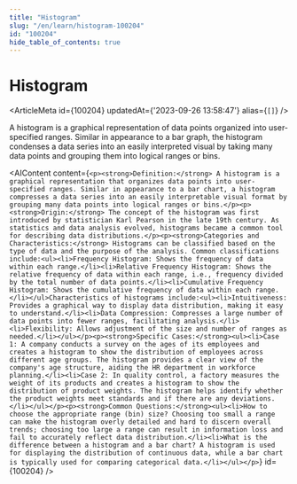 ```yaml
---
title: "Histogram"
slug: "/en/learn/histogram-100204"
id: "100204"
hide_table_of_contents: true
---
```



# Histogram

<ArticleMeta id={100204} updatedAt={'2023-09-26 13:58:47'} alias={`[]`} />
<div className='border-solid border-b border-t-0 my-4 border-[var(--ifm-color-gray-300)]' />

A histogram is a graphical representation of data points organized into user-specified ranges. Similar in appearance to a bar graph, the histogram condenses a data series into an easily interpreted visual by taking many data points and grouping them into logical ranges or bins.

<AIContent content={`<p><strong>Definition:</strong> A histogram is a graphical representation that organizes data points into user-specified ranges. Similar in appearance to a bar chart, a histogram compresses a data series into an easily interpretable visual format by grouping many data points into logical ranges or bins.</p><p><strong>Origin:</strong> The concept of the histogram was first introduced by statistician Karl Pearson in the late 19th century. As statistics and data analysis evolved, histograms became a common tool for describing data distributions.</p><p><strong>Categories and Characteristics:</strong> Histograms can be classified based on the type of data and the purpose of the analysis. Common classifications include:<ul><li>Frequency Histogram: Shows the frequency of data within each range.</li><li>Relative Frequency Histogram: Shows the relative frequency of data within each range, i.e., frequency divided by the total number of data points.</li><li>Cumulative Frequency Histogram: Shows the cumulative frequency of data within each range.</li></ul>Characteristics of histograms include:<ul><li>Intuitiveness: Provides a graphical way to display data distribution, making it easy to understand.</li><li>Data Compression: Compresses a large number of data points into fewer ranges, facilitating analysis.</li><li>Flexibility: Allows adjustment of the size and number of ranges as needed.</li></ul></p><p><strong>Specific Cases:</strong><ul><li>Case 1: A company conducts a survey on the ages of its employees and creates a histogram to show the distribution of employees across different age groups. The histogram provides a clear view of the company's age structure, aiding the HR department in workforce planning.</li><li>Case 2: In quality control, a factory measures the weight of its products and creates a histogram to show the distribution of product weights. The histogram helps identify whether the product weights meet standards and if there are any deviations.</li></ul></p><p><strong>Common Questions:</strong><ul><li>How to choose the appropriate range (bin) size? Choosing too small a range can make the histogram overly detailed and hard to discern overall trends; choosing too large a range can result in information loss and fail to accurately reflect data distribution.</li><li>What is the difference between a histogram and a bar chart? A histogram is used for displaying the distribution of continuous data, while a bar chart is typically used for comparing categorical data.</li></ul></p>`} id={100204} />
